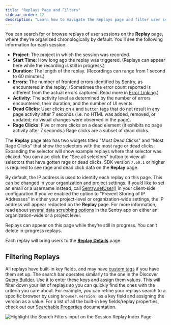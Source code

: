 ```yaml
---
title: "Replays Page and Filters"
sidebar_order: 12
description: "Learn how to navigate the Replays page and filter user sessions that meet specific conditions."
---
```


<Include name="feature-stage-beta-session-replay.mdx" />

You can search for or browse replays of user sessions on the **Replay** page, where they’re organized chronologically by default. You’ll see the following information for each session:

- **Project**: The project in which the session was recorded.
- **Start Time**: How long ago the replay was triggered. (Replays can appear here while the recording is still in progress.)
- **Duration**: The length of the replay. (Recordings can range from 1 second to 60 minutes.)
- **Errors:** The number of frontend errors identified by Sentry, as encountered in the replay. (Sometimes the error count reported is different from the actual errors captured. Read more in [Error Linking](/platforms/javascript/session-replay/#error-linking).)
- **Activity**: The activity level as determined by the number of errors encountered, their duration, and the number of UI events.
- **Dead Clicks**: User clicks on `a` and `button` tags that do not result in any page activity after 7 seconds (i.e. no HTML was added, removed, or updated; no visual changes were observed in the page).
- **Rage Clicks**: Five or more clicks on a dead element (it exhibits no page activity after 7 seconds.) Rage clicks are a subset of dead clicks.

The **Replay** page also has two widgets titled "Most Dead Clicks" and "Most Rage Clicks" that show the selectors with the most rage or dead clicks. Expanding the selector will show example replays where that selector was clicked. You can also click the "See all selectors" button to view all selectors that have gotten rage or dead clicks. SDK version `7.60.1` or higher is required to see rage and dead click data on the **Replay** page.

By default, the IP address is used to identify each replay on this page. This can be changed in your organization and project settings. If you’d like to set an email or a username instead, call [Sentry.setUser()](/platforms/javascript/enriching-events/identify-user) in your client-side configuration.If you’ve enabled the option to “Prevent Storing of IP Addresses” in either your project-level or organization-wide settings, the IP address will appear redacted on the **Replay** page. For more information, read about [several data scrubbing options](/product/data-management-settings/scrubbing/server-side-scrubbing/) in the Sentry app on either an organization-wide or a project level.

Replays can appear on this page while they’re still in progress. You can’t delete in-progress replays.

Each replay will bring users to the [**Replay Details**](/product/session-replay/replay-details/) page.

## Filtering Replays

All replays have built-in key fields, and may have [custom tags](/platforms/javascript/enriching-events/tags/) if you have them set up. The search bar operates similarly to the one in the Discover [Query Builder](/product/discover-queries/query-builder/#filter-by-search-conditions). Use it to enter these keys and assign them values. This will filter down your list of replays so you can quickly find the ones with the criteria you care about. For example, you can refine your replays search to a specific browser by using `browser.version:` as a key field and assigning the version as a value. For a list of all the built-in key fields/replay properties, check out our [Searchable Properties](/product/sentry-basics/search/searchable-properties/#replay-properties) documentation.

![Highlight the Search Filters input on the Session Replay Index Page](./img/replay-index-filtering.png)
